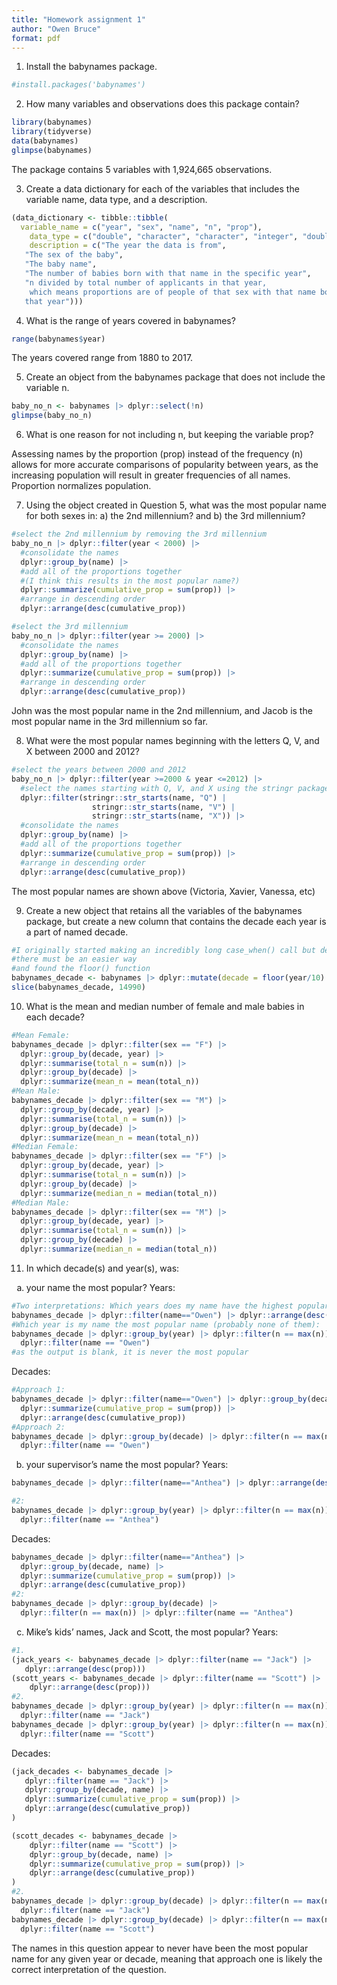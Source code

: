 ```yaml
---
title: "Homework assignment 1"
author: "Owen Bruce"
format: pdf
---
```


1. Install the babynames package.
```r
#install.packages('babynames')

```

2. How many variables and observations does this package contain?
```r
library(babynames)
library(tidyverse)
data(babynames)
glimpse(babynames)

```
The package contains 5 variables with 1,924,665 observations.

3. Create a data dictionary for each of the variables that includes the variable name, data
type, and a description.
```r
(data_dictionary <- tibble::tibble(
  variable_name = c("year", "sex", "name", "n", "prop"),
    data_type = c("double", "character", "character", "integer", "double"), 
    description = c("The year the data is from",
   "The sex of the baby",
   "The baby name",
   "The number of babies born with that name in the specific year",
   "n divided by total number of applicants in that year, 
    which means proportions are of people of that sex with that name born in 
   that year")))
```


4. What is the range of years covered in babynames?
```r
range(babynames$year)
```
The years covered range from 1880 to 2017.

5. Create an object from the babynames package that does not include the variable n.
```r
baby_no_n <- babynames |> dplyr::select(!n)
glimpse(baby_no_n)
```

6. What is one reason for not including n, but keeping the variable prop?

Assessing names by the proportion (prop) instead of the frequency (n) allows for
more accurate comparisons of popularity between years, as the increasing 
population will result in greater frequencies of all names. 
Proportion normalizes population.

7. Using the object created in Question 5, what was the most popular name for both sexes
in: a) the 2nd millennium? and b) the 3rd millennium?
```r
#select the 2nd millennium by removing the 3rd millennium
baby_no_n |> dplyr::filter(year < 2000) |> 
  #consolidate the names
  dplyr::group_by(name) |> 
  #add all of the proportions together
  #(I think this results in the most popular name?)
  dplyr::summarize(cumulative_prop = sum(prop)) |> 
  #arrange in descending order
  dplyr::arrange(desc(cumulative_prop))
```
```r
#select the 3rd millennium
baby_no_n |> dplyr::filter(year >= 2000) |> 
  #consolidate the names
  dplyr::group_by(name) |> 
  #add all of the proportions together
  dplyr::summarize(cumulative_prop = sum(prop)) |> 
  #arrange in descending order
  dplyr::arrange(desc(cumulative_prop))
```
John was the most popular name in the 2nd millennium, and Jacob is the most popular name in the 3rd millennium so far.

8. What were the most popular names beginning with the letters Q, V, and X between 2000
and 2012?
```r
#select the years between 2000 and 2012
baby_no_n |> dplyr::filter(year >=2000 & year <=2012) |>
  #select the names starting with Q, V, and X using the stringr package
  dplyr::filter(stringr::str_starts(name, "Q") |
                  stringr::str_starts(name, "V") |
                  stringr::str_starts(name, "X")) |>
  #consolidate the names
  dplyr::group_by(name) |>
  #add all of the proportions together
  dplyr::summarize(cumulative_prop = sum(prop)) |>
  #arrange in descending order
  dplyr::arrange(desc(cumulative_prop))
```
The most popular names are shown above (Victoria, Xavier, Vanessa, etc)

9. Create a new object that retains all the variables of the babynames package, but create a
new column that contains the decade each year is a part of named decade.
```r
#I originally started making an incredibly long case_when() call but decided
#there must be an easier way
#and found the floor() function
babynames_decade <- babynames |> dplyr::mutate(decade = floor(year/10) * 10)
slice(babynames_decade, 14990)
```

10. What is the mean and median number of female and male babies in each decade?
```r
#Mean Female:
babynames_decade |> dplyr::filter(sex == "F") |>
  dplyr::group_by(decade, year) |>
  dplyr::summarise(total_n = sum(n)) |>
  dplyr::group_by(decade) |>
  dplyr::summarize(mean_n = mean(total_n))
#Mean Male:
babynames_decade |> dplyr::filter(sex == "M") |>
  dplyr::group_by(decade, year) |>
  dplyr::summarise(total_n = sum(n)) |>
  dplyr::group_by(decade) |>
  dplyr::summarize(mean_n = mean(total_n))
#Median Female:
babynames_decade |> dplyr::filter(sex == "F") |>
  dplyr::group_by(decade, year) |>
  dplyr::summarise(total_n = sum(n)) |>
  dplyr::group_by(decade) |>
  dplyr::summarize(median_n = median(total_n))
#Median Male:
babynames_decade |> dplyr::filter(sex == "M") |>
  dplyr::group_by(decade, year) |>
  dplyr::summarise(total_n = sum(n)) |>
  dplyr::group_by(decade) |>
  dplyr::summarize(median_n = median(total_n))
```


11. In which decade(s) and year(s), was:

a) your name the most popular?
Years:
```r
#Two interpretations: Which years does my name have the highest popularity:
babynames_decade |> dplyr::filter(name=="Owen") |> dplyr::arrange(desc(prop))
#Which year is my name the most popular name (probably none of them):
babynames_decade |> dplyr::group_by(year) |> dplyr::filter(n == max(n)) |>
  dplyr::filter(name == "Owen")
#as the output is blank, it is never the most popular
```
Decades:
```r
#Approach 1:
babynames_decade |> dplyr::filter(name=="Owen") |> dplyr::group_by(decade, name) |>
  dplyr::summarize(cumulative_prop = sum(prop)) |> 
  dplyr::arrange(desc(cumulative_prop))
#Approach 2:
babynames_decade |> dplyr::group_by(decade) |> dplyr::filter(n == max(n)) |>
  dplyr::filter(name == "Owen")
```

b) your supervisor’s name the most popular?
Years:
```r
babynames_decade |> dplyr::filter(name=="Anthea") |> dplyr::arrange(desc(prop))

#2: 
babynames_decade |> dplyr::group_by(year) |> dplyr::filter(n == max(n)) |>
  dplyr::filter(name == "Anthea")
```
Decades:
```r
babynames_decade |> dplyr::filter(name=="Anthea") |>
  dplyr::group_by(decade, name) |>
  dplyr::summarize(cumulative_prop = sum(prop)) |>
  dplyr::arrange(desc(cumulative_prop))
#2:
babynames_decade |> dplyr::group_by(decade) |> 
  dplyr::filter(n == max(n)) |> dplyr::filter(name == "Anthea")
```

c) Mike’s kids’ names, Jack and Scott, the most popular?
Years:
```r
#1.
(jack_years <- babynames_decade |> dplyr::filter(name == "Jack") |> 
   dplyr::arrange(desc(prop)))
(scott_years <- babynames_decade |> dplyr::filter(name == "Scott") |> 
    dplyr::arrange(desc(prop)))
#2.
babynames_decade |> dplyr::group_by(year) |> dplyr::filter(n == max(n)) |> 
  dplyr::filter(name == "Jack")
babynames_decade |> dplyr::group_by(year) |> dplyr::filter(n == max(n)) |> 
  dplyr::filter(name == "Scott")
```
Decades:
```r
(jack_decades <- babynames_decade |> 
   dplyr::filter(name == "Jack") |> 
   dplyr::group_by(decade, name) |> 
   dplyr::summarize(cumulative_prop = sum(prop)) |> 
   dplyr::arrange(desc(cumulative_prop))
)

(scott_decades <- babynames_decade |> 
    dplyr::filter(name == "Scott") |> 
    dplyr::group_by(decade, name) |> 
    dplyr::summarize(cumulative_prop = sum(prop)) |> 
    dplyr::arrange(desc(cumulative_prop))
)
#2.
babynames_decade |> dplyr::group_by(decade) |> dplyr::filter(n == max(n)) |> 
  dplyr::filter(name == "Jack")
babynames_decade |> dplyr::group_by(decade) |> dplyr::filter(n == max(n)) |> 
  dplyr::filter(name == "Scott")
```
The names in this question appear to never have been the most popular name for any given year or decade, meaning that approach one is likely the correct interpretation of the question.
